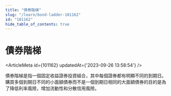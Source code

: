 ```yaml
---
title: "債券階梯"
slug: "/learn/bond-ladder-101162"
id: "101162"
hide_table_of_contents: true
---
```



# 債券階梯

<ArticleMeta id={101162} updatedAt={'2023-09-26 13:58:54'} />
<div className='border-solid border-b border-t-0 my-4 border-[var(--ifm-color-gray-300)]' />

債券階梯是指一個固定收益證券投資組合，其中每個證券都有明顯不同的到期日。購買多個到期日不同的小面額債券而不是一個到期日相同的大面額債券的目的是為了降低利率風險，增加流動性和分散信用風險。
